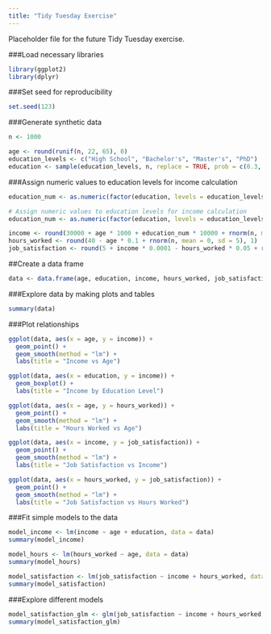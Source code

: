 ```yaml
---
title: "Tidy Tuesday Exercise"
---
```


Placeholder file for the future Tidy Tuesday exercise.

###Load necessary libraries
```r
library(ggplot2)
library(dplyr)
```
###Set seed for reproducibility
```r
set.seed(123)
```
###Generate synthetic data
```r
n <- 1000
```

```r
age <- round(runif(n, 22, 65), 0)
education_levels <- c("High School", "Bachelor's", "Master's", "PhD")
education <- sample(education_levels, n, replace = TRUE, prob = c(0.3, 0.4, 0.2, 0.1))
```

###Assign numeric values to education levels for income calculation
```r
education_num <- as.numeric(factor(education, levels = education_levels))

# Assign numeric values to education levels for income calculation
education_num <- as.numeric(factor(education, levels = education_levels))

income <- round(30000 + age * 1000 + education_num * 10000 + rnorm(n, mean = 0, sd = 5000), 0)
hours_worked <- round(40 - age * 0.1 + rnorm(n, mean = 0, sd = 5), 1)
job_satisfaction <- round(5 + income * 0.0001 - hours_worked * 0.05 + rnorm(n, mean = 0, sd = 1), 1)
```
##Create a data frame
```r
data <- data.frame(age, education, income, hours_worked, job_satisfaction)
```
###Explore data by making plots and tables
```r
summary(data)
```

###Plot relationships
```r
ggplot(data, aes(x = age, y = income)) + 
  geom_point() + 
  geom_smooth(method = "lm") + 
  labs(title = "Income vs Age")

ggplot(data, aes(x = education, y = income)) + 
  geom_boxplot() + 
  labs(title = "Income by Education Level")

ggplot(data, aes(x = age, y = hours_worked)) + 
  geom_point() + 
  geom_smooth(method = "lm") + 
  labs(title = "Hours Worked vs Age")

ggplot(data, aes(x = income, y = job_satisfaction)) + 
  geom_point() + 
  geom_smooth(method = "lm") + 
  labs(title = "Job Satisfaction vs Income")

ggplot(data, aes(x = hours_worked, y = job_satisfaction)) + 
  geom_point() + 
  geom_smooth(method = "lm") + 
  labs(title = "Job Satisfaction vs Hours Worked")
```
###Fit simple models to the data
```r
model_income <- lm(income ~ age + education, data = data)
summary(model_income)

model_hours <- lm(hours_worked ~ age, data = data)
summary(model_hours)

model_satisfaction <- lm(job_satisfaction ~ income + hours_worked, data = data)
summary(model_satisfaction)
```
###Explore different models
```r
model_satisfaction_glm <- glm(job_satisfaction ~ income + hours_worked, family = gaussian(link = "identity"), data = data)
summary(model_satisfaction_glm)
```

